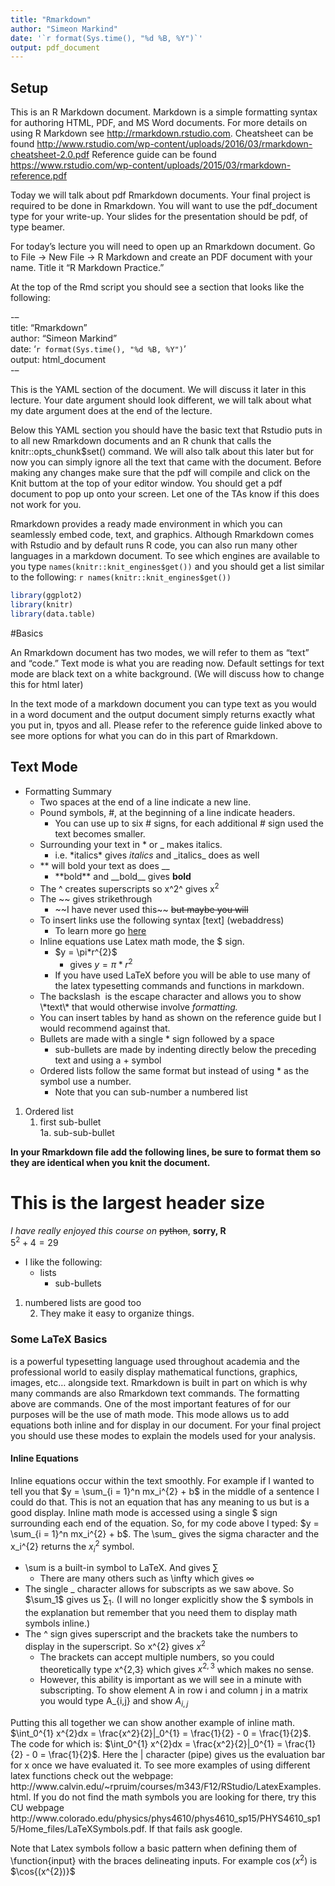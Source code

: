 ```yaml
---
title: "Rmarkdown"
author: "Simeon Markind"
date: '`r format(Sys.time(), "%d %B, %Y")`'
output: pdf_document
---
```


<!-- 
output:
  html_document:
    css: style.css 
-->

## Setup

This is an R Markdown document. Markdown is a simple formatting syntax for authoring HTML, PDF, and MS Word documents. For more details on using R Markdown see <http://rmarkdown.rstudio.com>. Cheatsheet can be found <http://www.rstudio.com/wp-content/uploads/2016/03/rmarkdown-cheatsheet-2.0.pdf>  Reference guide can be found <https://www.rstudio.com/wp-content/uploads/2015/03/rmarkdown-reference.pdf>  

Today we will talk about pdf Rmarkdown documents. Your final project is required to be done in Rmarkdown. You will want to use the pdf_document type for your write-up. Your slides for the presentation should be pdf, of type beamer.

For today's lecture you will need to open up an Rmarkdown document. Go to File -> New File -> R Markdown and create an PDF document with your name. Title it "R Markdown Practice." 

At the top of the Rmd script you should see a section that looks like the following:

\---  
title: "Rmarkdown"   
author: "Simeon Markind"  
date: '`r format(Sys.time(), "%d %B, %Y")`'  
output: html_document  
\---

This is the YAML section of the document. We will discuss it later in this lecture. Your date argument should look different, we will talk about what my date argument does at the end of the lecture.  

Below this YAML section you should have the basic text that Rstudio puts in to all new Rmarkdown documents and an R chunk that calls the knitr::opts_chunk$set() command. We will also talk about this later but for now you can simply ignore all the text that came with the document. Before making any changes make sure that the pdf will compile and click on the Knit buttom at the top of your editor window. You should get a pdf document to pop up onto your screen. Let one of the TAs know if this does not work for you.

Rmarkdown provides a ready made environment in which you can seamlessly embed code, text, and graphics. Although Rmarkdown comes with Rstudio and by default runs R code, you can also run many other languages in a markdown document. To see which engines are available to you type `names(knitr::knit_engines$get())` and you should get a list similar to the following: `r names(knitr::knit_engines$get())`

```r
library(ggplot2)
library(knitr)
library(data.table)
```

#Basics

An Rmarkdown document has two modes, we will refer to them as "text" and "code." Text mode is what you are reading now. Default settings for text mode are black text on a white background. (We will discuss how to change this for html later)

In the text mode of a markdown document you can type text as you would in a word document and the output document simply returns exactly what you put in, tpyos and all. Please refer to the reference guide linked above to see more options for what you can do in this part of Rmarkdown.

<!-- example of using css file to change background color -->


## Text Mode

* Formatting Summary 
    + Two spaces at the end of a line indicate a new line.  
    + Pound symbols, #, at the beginning of a line indicate headers.  
        + You can use up to six # signs, for each additional # sign used the text becomes smaller.  
    + Surrounding your text in * or _ makes italics.
        + i.e. \*italics\* gives *italics* and \_italics\_ does as well
    + ** will bold your text as does __
        + \*\*bold\*\* and \_\_bold\_\_ gives __bold__
    + The ^ creates superscripts so x\^2\^ gives x^2^
    + The ~~ gives strikethrough
        + \~\~I have never used this\~\~ ~~but maybe you will~~
    + To insert links use the following syntax [text] (webaddress)
        + To learn more go [here]("rmarkdown.rstudio.com") 
    + Inline equations use Latex math mode, the \$ sign.
        + \$y = \\pi*r^{2}\$ 
            + gives $y = \pi*r^{2}$
        + If you have used LaTeX before you will be able to use many of the latex typesetting commands and functions in markdown.
    + The backslash \ is the escape character and allows you to show \\\*text\\\* that would otherwise involve *formatting.*
    + You can insert tables by hand as shown on the reference guide but I would recommend against that.
    + Bullets are made with a single * sign followed by a space
        + sub-bullets are made by indenting directly below the preceding text and using a + symbol
    + Ordered lists follow the same format but instead of using * as the symbol use a number.
        + Note that you can sub-number a numbered list
        
1. Ordered list
    1. first sub-bullet  
        1a. sub-sub-bullet

__In your Rmarkdown file add the following lines, be sure to format them so they are identical when you knit the document.__


# This is the largest header size

*I have really enjoyed this course on* ~~python~~, **sorry, R**   
$5^{2} + 4 = 29$ 

* I like the following:  
    + lists  
        + sub-bullets  

1. numbered lists are good too
    2. They make it easy to organize things.

### Some LaTeX Basics

\LaTeX  is a powerful typesetting language used throughout academia and the professional world to easily display mathematical functions, graphics, images, etc... alongside text. Rmarkdown is built in part on \LaTeX which is why many \LaTeX commands are also Rmarkdown text commands. The formatting above are \LaTeX commands. One of the most important features of \Latex for our purposes will be the use of math mode. This mode allows us to add equations both inline and for display in our document. For your final project you should use these modes to explain the models used for your analysis. 

#### Inline Equations

Inline equations occur within the text smoothly. For example if I wanted to tell you that $y = \sum_{i = 1}^n mx_i^{2} + b$ in the middle of a sentence I could do that. This is not an equation that has any meaning to us but is a good display. Inline math mode is accessed using a single \$ sign surrounding each end of the equation. So, for my code above I typed: \$y = \\sum_{i = 1}^n mx_i^{2} + b\$. The \\sum_ gives the sigma character and the x_i^{2} returns the $x_i^{2}$ symbol. 

* \\sum is a built-in symbol to LaTeX. And gives $\sum$   
    + There are many others such as \\infty which gives $\infty$
* The single _ character allows for subscripts as we saw above. So \$\\sum_1\$ gives us $\sum_1$. (I will no longer explicitly show the $ symbols in the explanation but remember that you need them to display math symbols inline.)
* The ^ sign gives superscript and the brackets take the numbers to display in the superscript. So x^{2} gives $x^{2}$ 
    + The brackets can accept multiple numbers, so you could theoretically type x^{2,3} which gives $x^{2,3}$ which makes no sense.
    + However, this ability is important as we will see in a minute with subscripting. To show element A in row i and column j in a matrix you would type A_{i,j} and show $A_{i,j}$

Putting this all together we can show another example of inline math. $\int_0^{1} x^{2}dx = \frac{x^2}{2}|_0^{1}  = \frac{1}{2} - 0 = \frac{1}{2}$. The code for which is: \$\\int_0^{1} x^{2}dx = \\frac{x^2}{2}|_0^{1}  = \\frac{1}{2} - 0 = \\frac{1}{2}\$. Here the | character (pipe) gives us the evaluation bar for x once we have evaluated it. To see more examples of using different latex functions check out the webpage: http://www.calvin.edu/~rpruim/courses/m343/F12/RStudio/LatexExamples.html. If you do not find the math symbols you are looking for there, try this CU webpage http://www.colorado.edu/physics/phys4610/phys4610_sp15/PHYS4610_sp15/Home_files/LaTeXSymbols.pdf. If that fails ask google. 

Note that Latex symbols follow a basic pattern when defining them of \\function{input} with the braces delineating inputs. For example $\cos{(x^{2})}$ is \$\\cos{(x^{2})}\$ 